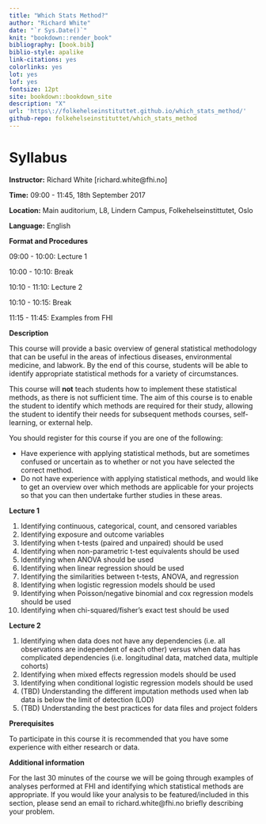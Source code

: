 ```yaml
--- 
title: "Which Stats Method?"
author: "Richard White"
date: "`r Sys.Date()`"
knit: "bookdown::render_book"
bibliography: [book.bib]
biblio-style: apalike
link-citations: yes
colorlinks: yes
lot: yes
lof: yes
fontsize: 12pt
site: bookdown::bookdown_site
description: "X"
url: 'https\://folkehelseinstituttet.github.io/which_stats_method/'
github-repo: folkehelseinstituttet/which_stats_method
---
```


# Syllabus {-}

**Instructor:** Richard White [richard.white@fhi.no]

**Time:** 09:00 - 11:45, 18th September 2017

**Location:** Main auditorium, L8, Lindern Campus, Folkehelseinstittutet, Oslo

**Language:** English

**Format and Procedures**

09:00 - 10:00: Lecture 1

10:00 - 10:10: Break

10:10 - 11:10: Lecture 2

10:10 - 10:15: Break

11:15 - 11:45: Examples from FHI

**Description**

This course will provide a basic overview of general statistical methodology that can be useful in the areas of infectious diseases, environmental medicine, and labwork. By the end of this course, students will be able to identify appropriate statistical methods for a variety of circumstances.

This course will **not** teach students how to implement these statistical methods, as there is not sufficient time. The aim of this course is to enable the student to identify which methods are required for their study, allowing the student to identify their needs for subsequent methods courses, self-learning, or external help.

You should register for this course if you are one of the following:

- Have experience with applying statistical methods, but are sometimes confused or uncertain as to whether or not you have selected the correct method.
- Do not have experience with applying statistical methods, and would like to get an overview over which methods are applicable for your projects so that you can then undertake further studies in these areas.

**Lecture 1**

1. Identifying continuous, categorical, count, and censored variables
2. Identifying exposure and outcome variables
3. Identifying when t-tests (paired and unpaired) should be used
4. Identifying when non-parametric t-test equivalents should be used
5. Identifying when ANOVA should be used
6. Identifying when linear regression should be used
7. Identifying the similarities between t-tests, ANOVA, and regression
8. Identifying when logistic regression models should be used
9. Identifying when Poisson/negative binomial and cox regression models should be used
10. Identifying when chi-squared/fisher’s exact test should be used

**Lecture 2**

1. Identifying when data does not have any dependencies (i.e. all observations are independent of each other) versus when data has complicated dependencies (i.e. longitudinal data, matched data, multiple cohorts)
2. Identifying when mixed effects regression models should be used
3. Identifying when conditional logistic regression models should be used
4. (TBD) Understanding the different imputation methods used when lab data is below the limit of detection (LOD)
5. (TBD) Understanding the best practices for data files and project folders

**Prerequisites**

To participate in this course it is recommended that you have some experience with either research or data.

**Additional information**

For the last 30 minutes of the course we will be going through examples of analyses performed at FHI and identifying which statistical methods are appropriate. If you would like your analysis to be featured/included in this section, please send an email to richard.white@fhi.no briefly describing your problem.